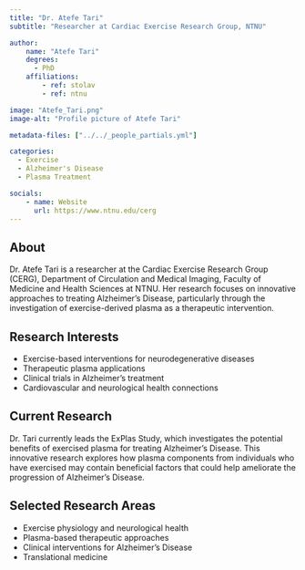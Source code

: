 ```yaml
---
title: "Dr. Atefe Tari"
subtitle: "Researcher at Cardiac Exercise Research Group, NTNU"

author:
    name: "Atefe Tari"
    degrees:
      - PhD
    affiliations:
        - ref: stolav
        - ref: ntnu

image: "Atefe_Tari.png"
image-alt: "Profile picture of Atefe Tari"

metadata-files: ["../../_people_partials.yml"]

categories:
  - Exercise
  - Alzheimer's Disease
  - Plasma Treatment

socials:
    - name: Website
      url: https://www.ntnu.edu/cerg
---
```


## About

Dr. Atefe Tari is a researcher at the Cardiac Exercise Research Group (CERG), Department of Circulation and Medical Imaging, Faculty of Medicine and Health Sciences at NTNU. Her research focuses on innovative approaches to treating Alzheimer's Disease, particularly through the investigation of exercise-derived plasma as a therapeutic intervention.

## Research Interests

- Exercise-based interventions for neurodegenerative diseases
- Therapeutic plasma applications
- Clinical trials in Alzheimer's treatment
- Cardiovascular and neurological health connections

## Current Research

Dr. Tari currently leads the ExPlas Study, which investigates the potential benefits of exercised plasma for treating Alzheimer's Disease. This innovative research explores how plasma components from individuals who have exercised may contain beneficial factors that could help ameliorate the progression of Alzheimer's Disease.

## Selected Research Areas

- Exercise physiology and neurological health
- Plasma-based therapeutic approaches
- Clinical interventions for Alzheimer's Disease
- Translational medicine